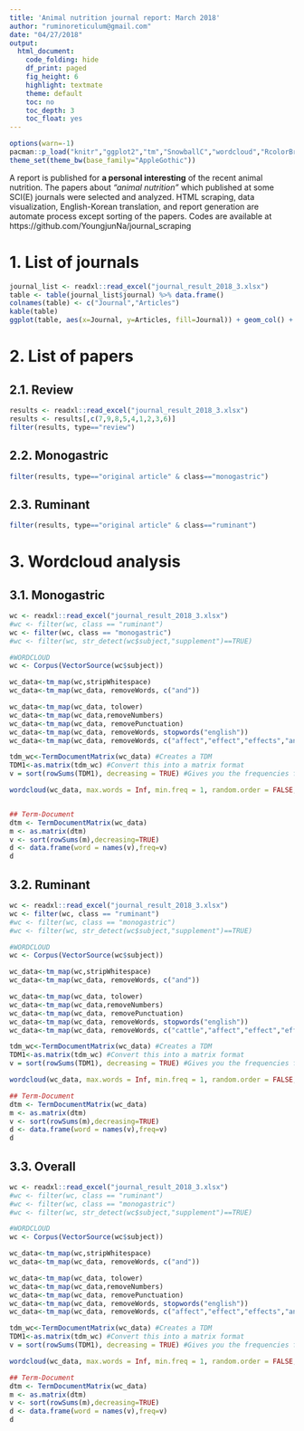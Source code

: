 ```yaml
---
title: 'Animal nutrition journal report: March 2018'
author: "ruminoreticulum@gmail.com"
date: "04/27/2018"
output:
  html_document:
    code_folding: hide
    df_print: paged
    fig_height: 6
    highlight: textmate
    theme: default
    toc: no
    toc_depth: 3
    toc_float: yes
---
```

```r
options(warn=-1)
pacman::p_load("knitr","ggplot2","tm","SnowballC","wordcloud","RcolorBrewer","stringr","dplyr","plotly")
theme_set(theme_bw(base_family="AppleGothic"))
```

A report is published for **a personal interesting** of the recent animal nutrition. The papers about *"animal nutrition"* which published at some SCI(E) journals were selected and analyzed. HTML scraping, data visualization, English-Korean translation, and report generation are automate process except sorting of the papers. Codes are available at https://github.com/YoungjunNa/journal_scraping 

# 1. List of journals
```r
journal_list <- readxl::read_excel("journal_result_2018_3.xlsx")
table <- table(journal_list$journal) %>% data.frame()
colnames(table) <- c("Journal","Articles")
kable(table)
ggplot(table, aes(x=Journal, y=Articles, fill=Journal)) + geom_col() + theme(axis.text.x=element_text(angle=45, hjust=1)) + scale_fill_brewer(palette="Set3")
```

# 2. List of papers
## 2.1. Review
```r
results <- readxl::read_excel("journal_result_2018_3.xlsx")
results <- results[,c(7,9,8,5,4,1,2,3,6)]
filter(results, type=="review")
```

## 2.2. Monogastric
```r
filter(results, type=="original article" & class=="monogastric")
```

## 2.3. Ruminant
```r
filter(results, type=="original article" & class=="ruminant")
```

# 3. Wordcloud analysis
## 3.1. Monogastric
```r
wc <- readxl::read_excel("journal_result_2018_3.xlsx")
#wc <- filter(wc, class == "ruminant")
wc <- filter(wc, class == "monogastric")
#wc <- filter(wc, str_detect(wc$subject,"supplement")==TRUE)

#WORDCLOUD
wc <- Corpus(VectorSource(wc$subject))

wc_data<-tm_map(wc,stripWhitespace)
wc_data<-tm_map(wc_data, removeWords, c("and"))

wc_data<-tm_map(wc_data, tolower)
wc_data<-tm_map(wc_data,removeNumbers)
wc_data<-tm_map(wc_data, removePunctuation)
wc_data<-tm_map(wc_data, removeWords, stopwords("english"))
wc_data<-tm_map(wc_data, removeWords, c("affect","effect","effects","and","the","our","that","for","are","also","more","has","must","have","should","this","with"))

tdm_wc<-TermDocumentMatrix(wc_data) #Creates a TDM
TDM1<-as.matrix(tdm_wc) #Convert this into a matrix format
v = sort(rowSums(TDM1), decreasing = TRUE) #Gives you the frequencies for every word

wordcloud(wc_data, max.words = Inf, min.freq = 1, random.order = FALSE, rot.per = 0.1, colors = brewer.pal(8, "Dark2")) 


## Term-Document
dtm <- TermDocumentMatrix(wc_data)
m <- as.matrix(dtm)
v <- sort(rowSums(m),decreasing=TRUE)
d <- data.frame(word = names(v),freq=v)
d

```

## 3.2. Ruminant
```r
wc <- readxl::read_excel("journal_result_2018_3.xlsx")
wc <- filter(wc, class == "ruminant")
#wc <- filter(wc, class == "monogastric")
#wc <- filter(wc, str_detect(wc$subject,"supplement")==TRUE)

#WORDCLOUD
wc <- Corpus(VectorSource(wc$subject))

wc_data<-tm_map(wc,stripWhitespace)
wc_data<-tm_map(wc_data, removeWords, c("and"))

wc_data<-tm_map(wc_data, tolower)
wc_data<-tm_map(wc_data,removeNumbers)
wc_data<-tm_map(wc_data, removePunctuation)
wc_data<-tm_map(wc_data, removeWords, stopwords("english"))
wc_data<-tm_map(wc_data, removeWords, c("cattle","affect","effect","effects","and","the","our","that","for","are","also","more","has","must","have","should","this","with"))

tdm_wc<-TermDocumentMatrix(wc_data) #Creates a TDM
TDM1<-as.matrix(tdm_wc) #Convert this into a matrix format
v = sort(rowSums(TDM1), decreasing = TRUE) #Gives you the frequencies for every word

wordcloud(wc_data, max.words = Inf, min.freq = 1, random.order = FALSE, rot.per = 0.1, colors = brewer.pal(8, "Dark2")) 

## Term-Document
dtm <- TermDocumentMatrix(wc_data)
m <- as.matrix(dtm)
v <- sort(rowSums(m),decreasing=TRUE)
d <- data.frame(word = names(v),freq=v)
d

```

## 3.3. Overall

```r
wc <- readxl::read_excel("journal_result_2018_3.xlsx")
#wc <- filter(wc, class == "ruminant")
#wc <- filter(wc, class == "monogastric")
#wc <- filter(wc, str_detect(wc$subject,"supplement")==TRUE)

#WORDCLOUD
wc <- Corpus(VectorSource(wc$subject))

wc_data<-tm_map(wc,stripWhitespace)
wc_data<-tm_map(wc_data, removeWords, c("and"))

wc_data<-tm_map(wc_data, tolower)
wc_data<-tm_map(wc_data,removeNumbers)
wc_data<-tm_map(wc_data, removePunctuation)
wc_data<-tm_map(wc_data, removeWords, stopwords("english"))
wc_data<-tm_map(wc_data, removeWords, c("affect","effect","effects","and","the","our","that","for","are","also","more","has","must","have","should","this","with"))

tdm_wc<-TermDocumentMatrix(wc_data) #Creates a TDM
TDM1<-as.matrix(tdm_wc) #Convert this into a matrix format
v = sort(rowSums(TDM1), decreasing = TRUE) #Gives you the frequencies for every word

wordcloud(wc_data, max.words = Inf, min.freq = 1, random.order = FALSE, rot.per = 0.1, colors = brewer.pal(8, "Dark2")) 

## Term-Document
dtm <- TermDocumentMatrix(wc_data)
m <- as.matrix(dtm)
v <- sort(rowSums(m),decreasing=TRUE)
d <- data.frame(word = names(v),freq=v)
d

```

